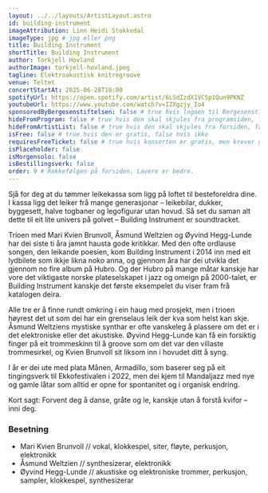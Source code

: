 ```yaml
---
layout: ../../layouts/ArtistLayout.astro
id: building-instrument
imageAttribution: Linn Heidi Stokkedal
imageType: jpg # jpg eller png
title: Building Instrument
shortTitle: Building Instrument
author: Torkjell Hovland
authorImage: torkjell-hovland.jpeg
tagline: Elektroakustisk knitregroove
venue: Teltet
concertStartAt: 2025-06-28T18:00
spotifyUrl: https://open.spotify.com/artist/6LSdIzdX1VC5p1Qun9PKNZ
youtubeUrl: https://www.youtube.com/watch?v=IZXgzjy_Io4
sponsoredByBergesenstiftelsen: false # true hvis logoen til Bergesenstiftelsen skal vises, false hvis ikke
hideFromProgram: false # true hvis den skal skjules fra programsiden, false hvis den skal vises
hideFromArtistList: false # true hvis den skal skjules fra forsiden, false hvis den skal vises
isFree: false # true hvis den er gratis, false hvis ikke
requiresFreeTicket: false # true hvis konserten er gratis, men krever gratisbillett
isPlaceholder: false
isMorgensolo: false
isBestillingsverk: false
order: 9 # Rekkefølgen på forsiden. Lavere er bedre.
---
```


Sjå for deg at du tømmer leikekassa som ligg på loftet til besteforeldra dine. I kassa ligg det leiker frå mange generasjonar – leikebilar, dukker, byggesett, halve togbaner og legofigurar utan hovud. Så set du saman alt dette til eit lite univers på golvet – Building Instrument er soundtracket.

Trioen med Mari Kvien Brunvoll, Åsmund Weltzien og Øyvind Hegg-Lunde har dei siste ti åra jamnt hausta gode kritikkar. Med den ofte ordlause songen, den leikande poesien, kom Building Instrument i 2014 inn med eit lydbilete som ikkje likna noko anna, og gjennom åra har dei utvikla det gjennom no fire album på Hubro. Og der Hubro på mange måtar kanskje har vore det viktigaste norske plateselskapet i jazz og omeign på 2000-talet, er Building Instrument kanskje det første eksempelet du viser fram frå katalogen deira.

Alle tre er å finne rundt omkring i ein haug med prosjekt, men i trioen høyrest det ut som dei har ein grenselaus leik der kva som helst kan skje. Åsmund Weltziens mystiske synthar er ofte vanskeleg å plassere om det er i det elektroniske eller det akustiske. Øyvind Hegg-Lunde kan få ein forsiktig finger på eit trommeskinn til å groove som om det var den villaste trommesirkel, og Kvien Brunvoll sit liksom inn i hovudet ditt å syng.

I år er dei ute med plata Månen, Armadillo, som baserer seg på eit tingingsverk til Ekkofestivalen i 2022, men dei kjem til Mandaljazz med nye og gamle låtar som alltid er opne for spontanitet og i organisk endring.

Kort sagt: Forvent deg å danse, gråte og le, kanskje utan å forstå kvifor – inni deg.

### Besetning

- Mari Kvien Brunvoll // vokal, klokkespel, siter, fløyte, perkusjon, elektronikk
- Åsmund Weltzien // synthesizerar, elektronikk
- Øyvind Hegg-Lunde // akustiske og elektroniske trommer, perkusjon, sampler, klokkespel, synthesizerar
